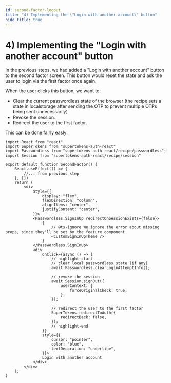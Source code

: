 ```yaml
---
id: second-factor-logout
title: "4) Implementing the \"Login with another account\" button"
hide_title: true
---
```



# 4) Implementing the "Login with another account" button

<Disclaimer />

In the previous steps, we had added a "Login with another account" button to the second factor screen. This button would reset the state and ask the user to login via the first factor once again.

When the user clicks this button, we want to:
- Clear the current passwordless state of the browser (the recipe sets a state in localstorage after sending the OTP to prevent multiple OTPs being sent unnecessarily)
- Revoke the session.
- Redirect the user to the first factor.

This can be done fairly easly:

```tsx
import React from "react"
import SuperTokens from "supertokens-auth-react"
import Passwordless from "supertokens-auth-react/recipe/passwordless";
import Session from "supertokens-auth-react/recipe/session"

export default function SecondFactor() {
    React.useEffect(() => {
        //... from previous step
    }, [])
    return (
        <div
            style={{
                display: "flex",
                flexDirection: "column",
                alignItems: "center",
                justifyContent: "center",
            }}>
            <Passwordless.SignInUp redirectOnSessionExists={false}>
                {
                    // @ts-ignore We ignore the error about missing props, since they'll be set by the feature component
                    <CustomSignInUpTheme />
                }
            </Passwordless.SignInUp>
            <div
                onClick={async () => {
                    // highlight-start
                    // clear local passwordless state (if any)
                    await Passwordless.clearLoginAttemptInfo();

                    // revoke the session
                    await Session.signOut({
                        userContext: {
                            forceOriginalCheck: true,
                        },
                    });

                    // redirect the user to the first factor
                    SuperTokens.redirectToAuth({
                        redirectBack: false,
                    });
                    // highlight-end
                }}
                style={{
                    cursor: "pointer",
                    color: "blue",
                    textDecoration: "underline",
                }}>
                Login with another account
            </div>
        </div>
    );
}
```